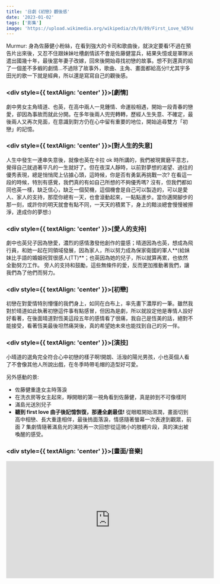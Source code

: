 ```yaml
---
title: '日劇《初戀》觀後感'
date: '2023-01-02'
tags: ['影集']
image: 'https://upload.wikimedia.org/wikipedia/zh/8/89/First_Love_%E5%88%9D%E6%88%80_%E6%97%A5%E5%8A%87_poster.jpg'
---
```


Murmur: 身為佐藤健小粉絲，在看到強大的卡司和歌曲後，就決定要看!不過在預告片出來後，又忍不住跟妹妹吐槽劇情該不會是佐藤健當兵，結果失憶或是軍隊派遣出國幾十年，最後當年妻子改嫁，回來後開始尋找初戀的故事。想不到還真的給了一個差不多蝦的劇情...不過除了故事外，歌曲、主角、畫面都給高分!!尤其宇多田光的歌一下就是經典，所以還是寫寫自己的觀後感。

### <div style={{ textAlign: 'center' }}>[劇情]</div>

劇中男女主角晴道、也英，在高中兩人一見鍾情、命運般相遇，開始一段青春的戀愛，卻因為事故而就此分開。在多年後兩人兜兜轉轉，歷經人生失意、不確定，最後兩人又再次見面，在意識到對方仍在心中留有重要的地位，開始追尋雙方「初戀」的記憶。

### <div style={{ textAlign: 'center' }}>[對人生的失意]</div>

人生中發生一連串失意後，就像也英在卡拉 ok 時所講的，我們被現實磨平意志，覺得自己就過著平凡的一生就好了。但在夜深人靜時，以前對夢想的渴望、過往的優秀表現，總是悄悄爬上佔據心頭，這時候，你是否有勇氣再挑戰一次?
在看這一段的時候，特別有感覺，我們真的有如自己所想的不夠優秀嗎?
沒有，但我們都如同也英一樣，缺乏信心，缺乏一個契機，這個機會是自己可以製造的，可以是愛人、家人的支持，那麼你總有一天，也會滾動起來，一點點進步。當你邁開腳步的那一刻，或許你的明天就會有點不同，一天天的積累下，身上的黯淡總會慢慢被擦淨，達成你的夢想:)

### <div style={{ textAlign: 'center' }}>[愛人的支持]</div>

劇中也英兒子因為戀愛，濃烈的感情激發他創作的靈感；晴道因為也英，想成為飛行員，和她一起在同領域發展，因為家人，所以努力成為保家衛國的軍人**(給妹妹比手語的婚姻祝賀很感人(TT)**；也英因為她的兒子，所以就算再累，也依然全勤努力工作。
旁人的支持和鼓勵，這些無條件的愛，反而更加推動著我們，讓我們為了他們而努力。

### <div style={{ textAlign: 'center' }}>[初戀]</div>

初戀在對愛情特別懵懂的我們身上，如同在白布上，率先畫下濃厚的一筆。雖然我對於晴道如此執著初戀這件事有點感冒，但因為是劇，所以就設定他是專情人設好好看著，在後面晴道對恆美這段五年的感情看了很痛，我自己是恆美的話，絕對不能接受，看著恆美最後坦然痛哭後，真的希望她未來也能找到自己的另一伴。

### <div style={{ textAlign: 'center' }}>[演技]</div>

小晴道的選角完全符合心中初戀的樣子啊!開朗、活潑的陽光男孩，小也英個人看了不會像其他人所說出戲，在冬季時帶毛帽的造型好可愛。

另外感動的景:

- 佐藤健重逢女主時落淚
- 在洗衣房等女主起來，睜開眼的第一視角看到佐藤健，真是帥到不可像樣阿
- 滿島光送別兒子
- <BlueText>**聽到 first love 曲子後記憶恢復，那邊全劇最佳!**</BlueText>
  從眼眶開始濕潤，畫面切到高中相戀、長大重逢相伴，最後摀面落淚，情感隨著螢幕一次表達到觀眾，前面
  7 集劇情隨著滿島光的演技再一次回想!從這微小的肢體片段，真的演出被喚醒的感受。

### <div style={{ textAlign: 'center' }}>[畫面/音樂]</div>

<div style={{ display: 'flex', justifyContent: 'center' }}>
  <iframe
    width='560'
    height='315'
    src='https://www.youtube.com/embed/o1sUaVJUeB0'
    title='YouTube video player'
    frameBorder='0'
    allow='accelerometer; autoplay; clipboard-write; encrypted-media; gyroscope; picture-in-picture; web-share'
    allowFullScreen
  />
</div>

最後不得不說北海道的畫面真的太美了，飄雪的場景加上宇多田光的 first love，如夢似幻的感覺一下出來。小時候角色的衣服可以看出用灰、白、藍等冷色調打造，襯托兩人單純無瑕的美好，只不過有些地方太刻意，像晴道家的紅衣服，就會覺得太過，不過整體有拍出日式的灰調、膠片般的美感。

主題曲不必說更是經典，當初打著與 first love 穿越二十年的愛情，音樂一下立刻有種年代感，把我拉回當初國小時期，那個時候只覺得是很動感好聽的曲子，紅了台灣大街小巷，到我國中依然流行，如今聽到這曲子再度響起，也真的不禁感慨過了 20 年了。

看完後好想吃日式拿坡里義大利麵!
